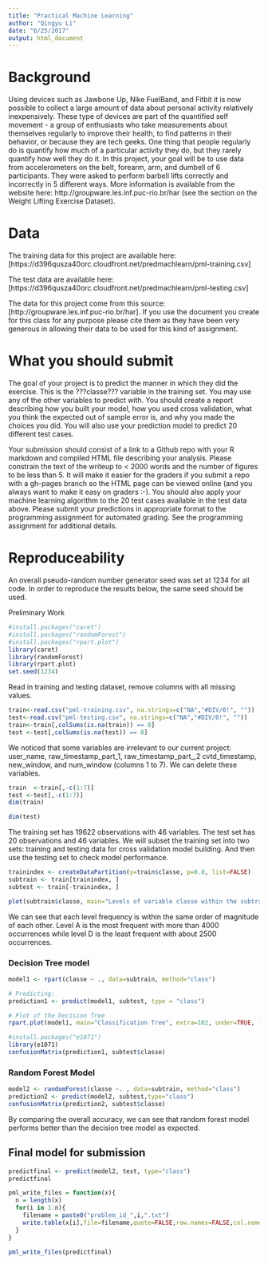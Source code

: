 ```yaml
---
title: "Practical Machine Learning"
author: "Qingyu Li"
date: "6/25/2017"
output: html_document
---
```


# Background

Using devices such as Jawbone Up, Nike FuelBand, and Fitbit it is now possible to collect a large amount of data about personal activity relatively inexpensively. These type of devices are part of the quantified self movement - a group of enthusiasts who take measurements about themselves regularly to improve their health, to find patterns in their behavior, or because they are tech geeks. One thing that people regularly do is quantify how much of a particular activity they do, but they rarely quantify how well they do it. In this project, your goal will be to use data from accelerometers on the belt, forearm, arm, and dumbell of 6 participants. They were asked to perform barbell lifts correctly and incorrectly in 5 different ways. More information is available from the website here: http://groupware.les.inf.puc-rio.br/har (see the section on the Weight Lifting Exercise Dataset).

# Data

The training data for this project are available here: [https://d396qusza40orc.cloudfront.net/predmachlearn/pml-training.csv]

The test data are available here: [https://d396qusza40orc.cloudfront.net/predmachlearn/pml-testing.csv]

The data for this project come from this source: [http://groupware.les.inf.puc-rio.br/har]. If you use the document you create for this class for any purpose please cite them as they have been very generous in allowing their data to be used for this kind of assignment.

# What you should submit

The goal of your project is to predict the manner in which they did the exercise. This is the ???classe??? variable in the training set. You may use any of the other variables to predict with. You should create a report describing how you built your model, how you used cross validation, what you think the expected out of sample error is, and why you made the choices you did. You will also use your prediction model to predict 20 different test cases.

Your submission should consist of a link to a Github repo with your R markdown and compiled HTML file describing your analysis. Please constrain the text of the writeup to < 2000 words and the number of figures to be less than 5. It will make it easier for the graders if you submit a repo with a gh-pages branch so the HTML page can be viewed online (and you always want to make it easy on graders :-).
You should also apply your machine learning algorithm to the 20 test cases available in the test data above. Please submit your predictions in appropriate format to the programming assignment for automated grading. See the programming assignment for additional details.


# Reproduceability

An overall pseudo-random number generator seed was set at 1234 for all code. In order to reproduce the results below, the same seed should be used.


Preliminary Work
```r
#install.packages("caret")
#install.packages("randomForest")
#install.packages("rpart.plot")
library(caret)
library(randomForest)
library(rpart.plot)
set.seed(1234)

```

Read in training and testing dataset, remove columns with all missing values.
```r
train<-read.csv("pml-training.csv", na.strings=c("NA","#DIV/0!", ""))
test<-read.csv("pml-testing.csv", na.strings=c("NA","#DIV/0!", ""))
train<-train[,colSums(is.na(train)) == 0]
test <-test[,colSums(is.na(test)) == 0]

```

We noticed that some variables are irrelevant to our current project: user_name, raw_timestamp_part_1, raw_timestamp_part_,2 cvtd_timestamp, new_window, and  num_window (columns 1 to 7). We can delete these variables.

```r
train  <-train[,-c(1:7)]
test <-test[,-c(1:7)]
dim(train)
```

```r
dim(test)
```

The training set has 19622 observations with 46 variables. The test set has 20 observations and 46 variables. We will subset the training set into two sets: training and testing data for cross validation model building. And then use the testing set to check model performance.

```r
trainindex <- createDataPartition(y=train$classe, p=0.8, list=FALSE)
subtrain <- train[trainindex, ] 
subtest <- train[-trainindex, ]

```

```r
plot(subtrain$classe, main="Levels of variable classe within the subtrain data set", xlab="classe levels", ylab="Frequency")
```

We can see that each level frequency is within the same order of magnitude of each other. Level A is the most frequent with more than 4000 occurrences while level D is the least frequent with about 2500 occurrences.

### Decision Tree model

```r
model1 <- rpart(classe ~ ., data=subtrain, method="class")

# Predicting:
prediction1 <- predict(model1, subtest, type = "class")

# Plot of the Decision Tree
rpart.plot(model1, main="Classification Tree", extra=102, under=TRUE, faclen=0)
```

```r
#install.packages("e1071")
library(e1071)
confusionMatrix(prediction1, subtest$classe)
```

### Random Forest Model

```r
model2 <- randomForest(classe ~. , data=subtrain, method="class")
prediction2 <- predict(model2, subtest,type="class")
confusionMatrix(prediction2, subtest$classe)
```

By comparing the overall accuracy, we can see that random forest model performs better than the decision tree model as expected.


## Final model for submission

```r
predictfinal <- predict(model2, test, type="class")
predictfinal
```

```r
pml_write_files = function(x){
  n = length(x)
  for(i in 1:n){
    filename = paste0("problem_id_",i,".txt")
    write.table(x[i],file=filename,quote=FALSE,row.names=FALSE,col.names=FALSE)
  }
}

pml_write_files(predictfinal)
```
